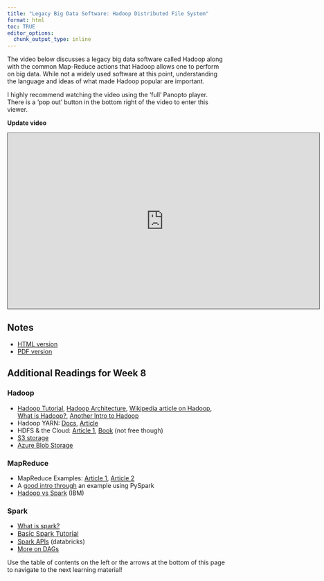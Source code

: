 ```yaml
---
title: "Legacy Big Data Software: Hadoop Distributed File System"
format: html
toc: TRUE
editor_options: 
  chunk_output_type: inline
---
```


The video below discusses a legacy big data software called Hadoop along with the common Map-Reduce actions that Hadoop allows one to perform on big data. While not a widely used software at this point, understanding the language and ideas of what made Hadoop popular are important. 

I highly recommend watching the video using the 'full' Panopto player. There is a 'pop out' button in the bottom right of the video to enter this viewer.

**Update video**
```{=html}
<iframe src="https://ncsu.hosted.panopto.com/Panopto/Pages/Embed.aspx?id=ae82211f-546d-4e2d-9c91-b0fe018434ea&autoplay=false&offerviewer=true&showtitle=true&showbrand=true&captions=false&interactivity=all" height="405" width="720" style="border: 1px solid #464646;" allowfullscreen allow="autoplay" aria-label="Panopto Embedded Video Player" aria-description="13-EDA" ></iframe>
```

## Notes

- <a href = "08-Legacy_Software_HDFS.html" target = "_blank">HTML version</a>
- <a href = "PDFs/08-Legacy_Software_HDFS.pdf" target = "_blank">PDF version</a>


## Additional Readings for Week 8

### Hadoop

- <a href="https://www.tutorialspoint.com/hadoop/index.htm" target="_blank">Hadoop Tutorial</a>,&nbsp;<a href="https://hadoop.apache.org/docs/r1.2.1/hdfs_design.html" target="_blank">Hadoop Architecture</a>, <a href="https://en.wikipedia.org/wiki/Apache_Hadoop" target="_blank">Wikipedia article on Hadoop</a>, <a href="https://aws.amazon.com/emr/details/hadoop/what-is-hadoop/" target="_blank">What is Hadoop?</a>, <a href="https://www.sas.com/en_us/insights/big-data/hadoop.html" target="_blank">Another Intro to Hadoop</a>
- Hadoop YARN: <a href="https://hadoop.apache.org/docs/r3.3.1/hadoop-yarn/hadoop-yarn-site/YARN.html" target="_blank">Docs</a>, <a href="https://www.geeksforgeeks.org/hadoop-yarn-architecture/" target="_blank">Article</a>
- HDFS &amp; the Cloud: <a href="https://cloud.google.com/blog/products/storage-data-transfer/hdfs-vs-cloud-storage-pros-cons-and-migration-tips" target="_blank">Article 1</a>, <a href="https://www.oreilly.com/library/view/moving-hadoop-to/9781491959626/" target="_blank">Book</a> (not free though)
- <a href="https://aws.amazon.com/s3/" target="_blank">S3 storage</a>
- <a href="https://docs.microsoft.com/en-us/azure/storage/blobs/storage-blobs-introduction" target="_blank">Azure Blob Storage</a>

### MapReduce

- MapReduce Examples: <a href="https://www.todaysoftmag.com/article/1358/hadoop-mapreduce-deep-diving-and-tuning" target="_blank">Article 1</a>, <a href="https://www.geeksforgeeks.org/map-reduce-in-hadoop/?ref=lbp" target="_blank">Article 2</a>
- A <a href="https://nyu-cds.github.io/python-bigdata/01-introduction/" target="_blank">good intro through</a> an example using PySpark<br>
- <a href="https://www.ibm.com/think/insights/hadoop-vs-spark" target="_blank">Hadoop vs Spark</a> (IBM)

### Spark

- <a href="https://aws.amazon.com/big-data/what-is-spark/" target="_blank">What is spark?</a>
- <a href="https://www.tutorialspoint.com/apache_spark/index.htm" target="_blank" style="background-color: rgb(255, 255, 255); font-size: 0.9375rem;">Basic Spark Tutorial</a>
- <a href="https://databricks.com/blog/2016/07/14/a-tale-of-three-apache-spark-apis-rdds-dataframes-and-datasets.html" target="_blank">Spark APIs</a> (databricks)
- <a href="https://data-flair.training/blogs/dag-in-apache-spark/#:~:text=It%20is%20a%20programming%20style,does%20not%20write%20to%20disk." target="_blank">More on DAGs</a>

Use the table of contents on the left or the arrows at the bottom of this page to navigate to the next learning material!
